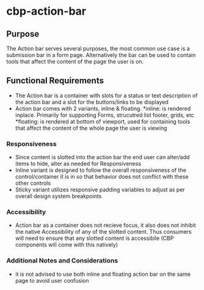 
<Meta title="Components/Action bar/Specifications" />

# cbp-action-bar

## Purpose

The Action bar serves several purposes, the most common use case is a submission bar in a form page. Alternatively the bar can be used to
 contain tools that affect the content of the page the user is on.

## Functional Requirements

* The Action bar is a container with slots for a status or text description of the action bar and a slot for the buttons/links to be displayed
* Action bar comes with 2 variants, inline & floating.
    *inline: is rendered inplace. Primarily for supporting Forms, strucutred list footer, grids, etc 
    *floating: is rendered at bottom of viewport, used for containing tools that affect the content of the whole page the user is viewing

### Responsiveness

* Since content is slotted into the action bar the end user can alter/add items to hide, alter as needed for Responsiveness
* Inline variant is designed to follow the overall responsiveness of the control/container it is in so that behavior does not conflict 
    with these other controls
* Sticky variant utilizes responsive padding variables to adjust as per overall design system breakpoints

### Accessibility

* Action bar as a container does not recieve focus, it also does not inhibit the native Accessibility of any of the slotted content.
    Thus consumers will need to ensure that any slotted content is accessibile (CBP components will come with this natively) 

### Additional Notes and Considerations

* it is not advised to use both inline and floating action bar on the same page to avoid user confusion